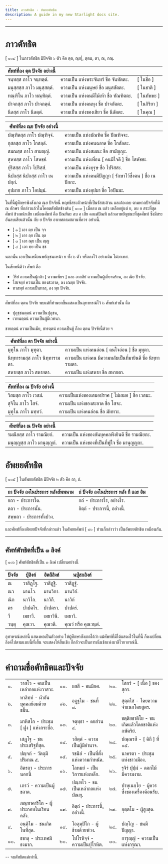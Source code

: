 ```yaml
---
title: ภาวตัทธิต - อัพยยตัทธิต
description: A guide in my new Starlight docs site.
---
```


---

# ภาวตัทธิต

[ ๑๐๔ ] ในภาวตัทธิต มีปัจจัย ๖ ตัว คือ ตฺต, ณฺย|, ตฺตน, ตา, ณ, กณฺ.

| ศัพท์ที่ลง ตฺต ปัจจัย อย่างนี้ |                                         |              |
| ------------------------------ | --------------------------------------- | ------------ |
| จนฺทสฺส ภาโว จนฺทตฺตํ.         | ความเป็น แห่งพระจันทร์ ชื่อ จันทัตตะ.   | [ ในชื่อ ]   |
| มนุสฺสสฺส ภาโว มนุสฺสตฺตํ.     | ความเป็น แห่งมนุษย์ ชื่อ มนุสสัตตะ.     | [ ในชาติ ]   |
| ทณฺฑิโน ภาโว ทณฺฑิตฺตํ.        | ความเป็น แห่งคนมีไม้เท้า ชื่อ ทัณฑิตตะ. | [ ในทัพพะ ]  |
| ปาจกสฺส ภาโว ปาจกตฺตํ.         | ความเป็น แห่งคนหุง ชื่อ ปาจกัตตะ.       | [ ในกิริยา ] |
| นีลสฺส ภาโว นีลตฺตํ.           | ความเป็น แห่งของเขียว ชื่อ นีลัตตะ.     | [ ในคุณ ]    |

| ศัพท์ที่ลง ณฺย ปัจจัย อย่างนี้ |                                                         |
| ------------------------------ | ------------------------------------------------------- |
| ปณฺฑิตสฺส ภาโว ปณฺฑิจฺจํ.      | ความเป็น แห่งบัณฑิต ชื่อ ปัณฑิจจะ.                      |
| กุสลสฺส ภาโว โกสลฺลํ.          | ความเป็น แห่งคนฉลาด ชื่อ โกสัลละ.                       |
| สมณสฺส ภาโว สามญฺญํ.           | ความเป็น แห่งสมณะ ชื่อ สามัญญะ.                         |
| สุหทสฺส ภาโว โสหชฺชํ.          | ความเป็น แห่งเพื่อน [ คนมีใจดี ] ชื่อ โสหัชชะ.          |
| ปุริสสฺส ภาโว โปริสฺสํ.        | ความเป็น แห่งบุรุษ ชื่อ โปริสสะ.                        |
| นิปกสฺส นิปกสฺส ภาโว เนปกฺกํ.  | ความเป็น แห่งคนมีปัญญา [ รักษาไว้ซึ่งตน ] ชื่อ เนปักกะ. |
| อุปมาย ภาโว โอปมฺมํ.           | ความเป็น แห่งอุปมา ชื่อ โอปัมมะ.                        |

ในที่นี้ผู้ศึกษาพึงสังเกต ณฺย ปัจจัยนี้ พฤทธิ์สระตัวหน้าที่เป็นรัสสะล้วน และต้องลบ ตามพวกปัจจัยที่มี ณ อักษร ที่กล่าวแล้วในโคตตตัทธิตข้างต้น
[ ๑๐๓ ] เมื่อลบ ณ แล้ว เหลืออยู่แต่ ย, ลบ อ สระที่สุดศัพท์ ข้างหน้าเสีย เหมือนศัพท์ คือ ปัณฑิตะ ลบ อ เสีย คงแต่ปัณฑิ แล้วเอาพยัญชนะที่สุดศัพท์ ซึ่งมีสระอันลบเสียแล้วนั้น กับ ย ปัจจัย อาเทศตามสถานที่ควร อย่างนี้.

- [ ๑ ] เอา ตฺย เป็น จฺจ
- [ ๒ ] เอา ลฺย เป็น ลฺล
- [ ๓ ] เอา ณฺย เป็น ญฺญ
- [ ๔ ] เอา ทฺย เป็น ชฺช

นอกนั้น เอาเป็นเหมือนพยัญชนะหน้า ย ทั้ง ๒ ตัว หรือคงไว้ อย่างเดิม ไม่อาเทศ.

ในสัททนีติว่า ศัพท์ คือ

- วิริยํ ความเป็นผู้กล้า [ ความเพียร ] และ อาลสิยํ ความเป็นผู้เกียจคร้าน, ลง ณิย ปัจจัย.
- โสเจยฺยํ ความเป็น ของสะอาด, ลง เณยฺย ปัจจัย.
- ทาสพฺยํ ความเป็นทาส, ลง พฺย ปัจจัย.

---

ศัพท์ที่ลง ตฺตน ปัจจัย พบแต่ที่ท่านยกขึ้นแสดงเป็นอุทาหรณ์ไว้ ๒ ศัพท์เท่านั้น คือ

- ปุถุชฺชนตฺตนํ ความเป็นปุถุชน,
- เวทนตฺตนํ ความเป็นผู้มีเวทนา.

ชายตฺตนํ ความเป็นเมีย, ชารตฺตนํ ความเป็นชู้ ก็ลง ตฺตน ปัจจัยนี้ด้วย ฯ

| ศัพท์ที่ลง ตา ปัจจัย อย่างนี้  |                                                            |
| ------------------------------ | ---------------------------------------------------------- |
| มุทุโน ภาโว มุทุตา.            | ความเป็น แห่งคนอ่อน [ คนใจอ่อน ] ชื่อ มุทุตา.              |
| นิทฺทารามสฺส ภาโว นิทฺทารามตา. | ความเป็น แห่งคน มีความหลับเป็นที่มายินดี ชื่อ นิทฺทารามตา. |
| สหายสฺส ภาโว สหายตา.           | ความเป็น แห่งสหาย ชื่อ สหายตา.                             |

| ศัพท์ที่ลง ณ ปัจจัย อย่างนี้ |                                                 |
| ---------------------------- | ----------------------------------------------- |
| วิสมสฺส ภาโว เวสมํ.          | ความเป็นแห่งของเสมอปราศ [ ไม่เสมอ ] ชื่อ เวสมะ. |
| สุจิโน ภาโว โสจํ.            | ความเป็น แห่งของสะอาด ชื่อ โสจะ.                |
| มุทุโน ภาโว มทฺทวํ.          | ความเป็น แห่งคนอ่อน ชื่อ มัททวะ.                |

| ศัพท์ที่ลง ณ ปัจจัย อย่างนี้ |                                                 |
| ---------------------------- | ----------------------------------------------- |
| รมณียสฺส ภาโว รามณียกํ.      | ความเป็น แห่งของอันบุคคลพึงยินดี ชื่อ รามณียกะ. |
| มนุญฺญสฺส ภาโว มานุญฺญกํ.    | ความเป็น แห่งของที่เป็นที่ฟูใจ ชื่อ มานุญญกะ.   |

# อัพยยตัทธิต

[ ๑๐๕ ] ในอัพยยตัทธิต มีปัจจัย ๒ ตัว คือ ถา, ถํ.

| ถา ปัจจัย ลงในประการ หลังสัพพนาม | ถํ ปัจจัย ลงในประการ หลัง กึ และ อิม |
| -------------------------------- | ------------------------------------ |
| ยถา - ประการใด.                  | กถํ - ประการไร, อย่างไร.             |
| ตถา - ประการนั้น.                | อิตฺถํ - ประการนี้, อย่างนี้.        |
| สพฺพถา - ประการทั้งปวง.          |                                      |

และศัพท์ที่ลงอัพยยปัจจัยที่กล่าวแล้ว ในอัพยยศัพท์ [ ๙๐ ] ท่านก็กล่าวว่า เป็นอัพยยตัทธิต เหมือนกัน.

---

## ศัพท์ตัทธิตที่เป็น ๓ ลิงค์

[ ๑๐๖ ] ศัพท์ตัทธิตที่เป็น ๓ ลิงค์ เปลี่ยนอย่างนี้

| ปัจจัย | ปุํลิงค์  | อิตถีลิงค์ | นปุํสกลิงค์          |
| ------ | --------- | ---------- | -------------------- |
| ณ      | วาสิฏฺโฐ. | วาสิฏฺฐี.  | วาสิฏฺฐํ.            |
| ณว     | มานโว.    | มานวิกา.   | มานวิกํ.             |
| ณิก    | นาวิโก.   | นาวิกี.    | นาวิกํ               |
| ตร     | ปาปตโร.   | ปาปตรา.    | ปาปตรํ.              |
| วี     | เมธาวี.   | เมธาวินี.  | เมธาวิ.              |
| วนฺตุ  | คุณวา.    | คุณวตี.    | คุณวํ หรือ คุณวนฺตํ. |

อุทาหรณ์เหล่านี้ แสดงพอเป็นตัวอย่าง ให้ผู้ศึกษาสังเกตได้ว่า แม้ศัพท์ที่มีได้แสดงไว้ในที่นี้ ก็คงเปลี่ยนลิงค์ไปตามแบบนี้ทั้งสิ้น จะแสดงให้สิ้นเชิง ก็กลัวจะเป็นการเนิ่นช้าแห่งบาลีไวยากรณ์นี้.

---

# คำถามชื่อตัทธิตและปัจจัย

|     |                                      |     |                                     |     |                                               |
| --- | ------------------------------------ | --- | ----------------------------------- | --- | --------------------------------------------- |
| ๑.  | วาสโว - คนเป็นเหล่ากอแห่งวาสวะ.      | ๑๑. | ยสสี - ชนมียศ.                      | ๒๑. | โสกรํ - [ เนื้อ ] ของสุกร.                    |
| ๒.  | หาลิทฺทํ - ผ้าอันบุคคลย้อมด้วยขมิ้น. | ๑๒. | อฏฺฐโม - ชนที่ ๘.                   | ๒๒. | สุตฺตโส - โดยความจำแนกโดยสูตร.                |
| ๓.  | มาหิสโก - ประชุม [ ฝูง ] แห่งกระบือ. | ๑๓. | จตุทฺธา - ดยส่วน ๔.                 | ๒๓. | ขตฺติยชาติโย - ชนเกิดแล้วโดยชาติแห่งกษัตริย์. |
| ๔.  | เสฏฺโฐ - ชนประเสริฐที่สุด.           | ๑๔. | วสิตฺตํ - ความเป็นผู้มีอำนาจ.       | ๒๔. | ปณฺณรสี - [ ดิถี ] ที่ ๑๕.                    |
| ๕.  | ปญฺจกํ - วัตถุมีปริมาณ ๕.            | ๑๕. | รชนียํ - เป็นที่ตั้งแห่งความกำหนัด. | ๒๕. | นาครตา - ประชุมแห่งชาวเมือง.                  |
| ๖.  | อิตรถา - ประการนอกนี้                | ๑๖. | โลหมยํ - เป็นวิการแห่งเหล็ก.        | ๒๖. | รุจิรํ ปุปฺผํ - ดอกไม้ มีความงาม.             |
| ๗.  | เภรวํ - ความเป็นผู้ขลาด.             | ๑๗. | ปณฺฑโว - ชนเป็นเหล่ากอแห่งบัณฑุ.    | ๒๗. | ปาหุเนยฺโย - ผู้ควรซึ่งของเครื่องต้อนรับ.     |
| ๘.  | ภณฺฑาคาริโก - ผู้ประกอบในเรือนคลัง.  | ๑๘. | อิตฺถํ - ประการนี้, อย่างนี้.       | ๒๘. | อุตฺตโม - ผู้สูงสุด.                          |
| ๙.  | อนฺติโม - ชนเกิดในที่สุด.            | ๑๙. | โอลุมฺปิโก - ผู้ข้ามด้วยพ่วง.       | ๒๙. | ปญฺโญ - ชนมีปัญญา.                            |
| ๑๐. | ธชาลุ - ประเทศมีธงมาก.               | ๒๐. | โปโรหิจฺจํ - ความเป็นปุโรหิต.       | ๓๐. | การุญฺญํ - ความเป็นแห่งกรุณา.                 |

-- จบตัทธิตแต่เท่านี้.
